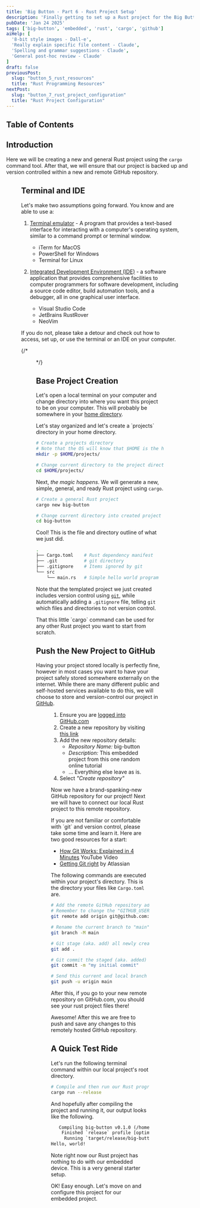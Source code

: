 ```yaml
---
title: 'Big Button - Part 6 - Rust Project Setup'
description: 'Finally getting to set up a Rust project for the Big Button'
pubDate: 'Jan 24 2025'
tags: ['big-button', 'embedded', 'rust', 'cargo', 'github']
aiHelp: [
  '8-bit style images - Dall-e',
  'Really explain specific file content - Claude',
  'Spelling and grammar suggestions - Claude',
  'General post-hoc review - Claude'
]
draft: false
previousPost:
  slug: "button_5_rust_resources"
  title: "Rust Programming Resources"
nextPost: 
  slug: "button_7_rust_project_configuration"
  title: "Rust Project Configuration"
---
```


## Table of Contents

## Introduction

Here we will be creating a new and general Rust project using the `cargo`
command tool. After that, we will ensure that our project is backed up
and version controlled within a new and remote GitHub repository.

<Figure
  src={rocket_rust}
  caption="Let's get this Rust thing going!"
  url="https://youtu.be/dao2to00mro?si=GQxGcaUS-SbW55-s"
/>

## Terminal and IDE

Let's make two assumptions going forward. You know and are able to use a:

1. [Terminal emulator](https://en.wikipedia.org/wiki/Terminal_emulator) - A program that provides
   a text-based interface for interacting with a computer's operating system, similar to a
   command prompt or terminal window.

    - iTerm for MacOS
    - PowerShell for Windows
    - Terminal for Linux

2. [Integrated Development Environment (IDE)](https://en.wikipedia.org/wiki/Integrated_development_environment) - 
   a software application that provides comprehensive facilities to computer programmers for
   software development, including a source code editor, build automation tools, and a debugger,
   all in one graphical user interface.

    - Visual Studio Code
    - JetBrains RustRover
    - NeoVim

If you do not, please take a detour and check out how to access, set up,
or use the terminal or an IDE on your computer.

{/*
<Figure
  src={detour}
  url="https://www.safetysign.com/detour-signs"
/>
*/}

## Base Project Creation

Let's open a local terminal on your computer and change directory into where you want this project to
be on your computer. This will probably be somewhere in your
[home directory](https://en.wikipedia.org/wiki/Home_directory).

<Aside variant="tip">
  Let's stay organized and let's create a `projects` directory in your home directory.
</Aside>

```sh
# Create a projects directory
# Note that the OS will know that $HOME is the home directory location
mkdir -p $HOME/projects/

# Change current directory to the project directory
cd $HOME/projects/
```

Next, *the magic happens*. We will generate a new, simple, general, and ready Rust project
using `cargo`.

```sh
# Create a general Rust project
cargo new big-button

# Change current directory into created project directory
cd big-button
```

Cool! This is the file and directory outline of what we just did.

```sh frame="none"
.
├── Cargo.toml    # Rust dependency manifest
├── .git          # git directory
├── .gitignore    # Items ignored by git
└── src
    └── main.rs   # Simple hello world program
```

Note that the templated project we just created includes version control using
[`git`](https://git-scm.com/), while automatically adding a `.gitignore` file,
telling `git` which files and directories to not version control.

<Aside variant="note">
  That this little `cargo` command can be used for any other Rust project you want to
  start from scratch.
</Aside>


## Push the New Project to GitHub

Having your project stored locally is perfectly fine, however in most cases you
want to have your project safely stored somewhere externally on the internet. While there
are many different public and self-hosted services available to do this,
we will choose to store and version-control our project in [GitHub](https://github.com/).

<Figure
  src={github_octocat}
  caption="GitHub.com Source Control Mascot: Octocat"
  url="https://github.com/"
/>

1. Ensure you are [logged into GitHub.com](https://github.com/login)
2. Create a new repository by visiting [this link](https://github.com/new)
3. Add the new repository details:
    - *Repository Name:* big-button
    - *Description:* This embedded project from this one random online tutorial
    - ... Everything else leave as is.
4. Select *"Create repository"*

Now we have a brand-spanking-new GitHub repository for our project! Next we will
have to connect our local Rust project to this remote repository.

<Aside variant="tip">
  If you are not familiar or comfortable with `git` and version control, please
  take some time and learn it. Here are two good resources for a start: 
    
  - [How Git Works: Explained in 4 Minutes](https://youtu.be/e9lnsKot_SQ?si=mXqyK2ph1aDsT2F3) YouTube Video
  - [Getting Git right](https://www.atlassian.com/git) by Atlassian
</Aside>

The following commands are executed within your project's directory. This is the
directory your files like `Cargo.toml` are.

```sh
# Add the remote GitHub repository address as a connection
# Remember to change the "GITHUB_USERNAME" part
git remote add origin git@github.com:GITHUB_USERNAME/big-button.git

# Rename the current branch to "main" (some people prefer this)
git branch -M main

# Git stage (aka. add) all newly created files and directories
git add .

# Git commit the staged (aka. added) files and directories to the git branch
git commit -m "my initial commit"

# Send this current and local branch to the remote GitHub repository
git push -u origin main
```

After this, if you go to your new remote repository on GitHub.com, you should see your
rust project files there!

Awesome! After this we are free to push and save any changes to this remotely hosted
GitHub repository.

## A Quick Test Ride

Let's run the following terminal command within our local project's root directory.

```sh
# Compile and then run our Rust program, optimizing for release
cargo run --release
```

And hopefully after compiling the project and running it,
our output looks like the following.

```txt frame="none"
   Compiling big-button v0.1.0 (/home/you/projects/big-button)
    Finished `release` profile [optimized] target(s) in 0.09s
     Running `target/release/big-button`
Hello, world!
```

Note right now our Rust project has nothing to do with our embedded
device. This is a very general starter setup.

<span class="text-accentColor font-bold">
  OK! Easy enough. Let's move on and configure this project for our embedded project.
</span>
